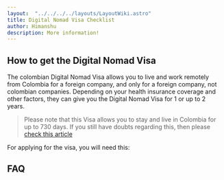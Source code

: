 ```yaml
---
layout:  "../../../../layouts/LayoutWiki.astro"
title: Digital Nomad Visa Checklist
author: Himanshu
description: More information!
---
```





## How to get the Digital Nomad Visa

The colombian Digital Nomad Visa allows you to live and work remotely from Colombia for a foreign company, and only for a foreign company, not colombian companies.
Depending on your health insurance coverage and other factors, they can give you the Digital Nomad Visa for 1 or  up to 2 years.
> Please note that this Visa allows you to stay and live in Colombia for up to 730 days. If you still have doubts regarding this, then please [check this article](/ex/blog/posts/dnv-confusion)


For applying for the visa, you will need this:

<VisaRequirements />

## FAQ
